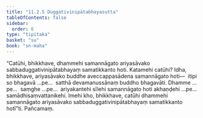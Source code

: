 ```yaml
---
title: "11.2.5 Duggativinipātabhayasutta"
tableOfContents: false
sidebar:
  order: 6
type: "tipitaka"
basket: "su"
book: "sn-maha"
---
```



<DynamicBreadcrumb />

<Division number="1011" book="sn-maha" bookNo="14" page="317">

<Paragraph number="1881" book="sn-maha">
“Catūhi, bhikkhave, dhammehi samannāgato ariyasāvako sabbaduggativinipātabhayaṃ samatikkanto hoti. Katamehi catūhi? Idha, bhikkhave, ariyasāvako buddhe aveccappasādena samannāgato hoti—  itipi so bhagavā …pe…  satthā devamanussānaṃ buddho bhagavāti. Dhamme …pe…  saṃghe …pe…  ariyakantehi sīlehi samannāgato hoti akhaṇḍehi …pe…  samādhisaṃvattanikehi. Imehi kho, bhikkhave, catūhi dhammehi samannāgato ariyasāvako sabbaduggativinipātabhayaṃ samatikkanto hotī”ti.

</Paragraph>
</Division>

<Paragraph number="1882" type="center" book="sn-maha">
Pañcamaṃ.
</Paragraph>